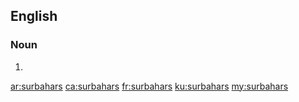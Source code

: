 ==English==

===Noun===
{{head|en|plural}}

# {{plural of|surbahar|lang=en}}

[[ar:surbahars]]
[[ca:surbahars]]
[[fr:surbahars]]
[[ku:surbahars]]
[[my:surbahars]]